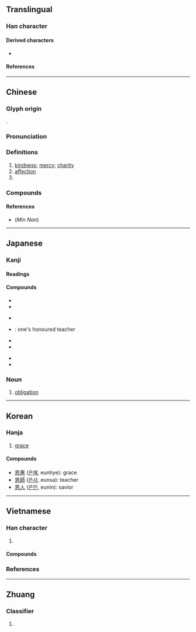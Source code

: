 {{character info/new}}
==Translingual==

===Han character===
{{Han char|rn=61|rad=心|as=06|sn=10|four=60330|canj=WKP|ids=⿱因心}}

====Derived characters====
* {{l|mul|[[𫣆]], [[嗯]], [[𡟯]], [[𪩊]], [[𢞴]], [[摁]], [[𬻹]], [[𬃼]], [[煾]], [[𤨒]], [[䅰]], [[𨪜]], [[蒽]], [[𤹕]]}}

====References====
{{Han ref|kx=0385.110|dkj=10591|dj=0716.080|hdz=42290.180|uh=6069}}

----

==Chinese==
{{zh-forms|alt=㤙}}

===Glyph origin===
{{Han etym}}
{{Han compound|因|心|ls=psc|c1=p|c2=s|t2=heart}}.

===Pronunciation===
{{zh-pron
|m=ēn
|m-s=
|c=jan1
|c-t=yin1
|g=
|h=pfs=ên
|j=
|mb=áing
|md=ŏng
|mn=qz:ern/xm,qz,tp,tn,kh,lk,km,mg,hc,tc:un/zz,yl,tn:in/sx:irn
|mn_note=ern - only pronounced by Nan'an, Dehua and Yongchun dialect speakers
|mn-t=ng1/eng1/êng1/ing1
|mn-t_note=ng1 - Chaozhou; eng1 - Shantou, Chenghai, Raoping; êng1 - Jieyang; ing1 - Chaoyang, Puning, Huilai, Lufeng, Haifeng
|w=
|x=
|mc=y
|oc=y
|ma=Zh-en.ogg
|cat=n,pn
}}

===Definitions===
{{zh-hanzi}}

# [[kindness]]; [[mercy]]; [[charity]]
# [[affection]]
# {{surname|zh}}

===Compounds===
{{zh-der|國恩|恩愛|恩寵|恩仇|恩賜|恩德|恩典|恩公|恩惠|恩將仇報|恩情|恩人|恩榮|恩赦|恩師|恩同再造|恩物|恩義|恩怨|恩准|一飯之恩|不知恩義|世恩錄|以義割恩|伯恩|伯恩斯坦|佩恩|僕固懷恩|再生之恩|再造之恩|凱恩斯|刻薄寡恩|割恩|割恩斷義|千恩萬謝|卵翼之恩|厚恩|合恩角|君恩|吳承恩|周恩來|培恩|報恩|大恩|大恩不謝|大恩人|大恩大德|天恩|寡恩|寡恩少義|小恩小惠|布勞恩|布萊恩特|忘恩失義|忘恩背義|忘恩負義|恩主|恩主公|恩倖|恩光|恩勤|恩同父母|恩威並濟|恩威並用|恩威並著|恩威並行|恩威並重|恩官|恩宥|恩家|恩山義海|恩幸|恩念|恩怨分明|恩恤|恩斷意絕|恩斷義絕|恩旨|恩星照命|恩格斯|恩梅開江|恩榮宴|恩波|恩深義重|恩澤|恩田|恩相|恩眄|恩眷|恩禮|恩私|恩科|恩紀|恩給制|恩臨|恩臺|恩舊|恩詔|恩貢|恩賞|恩遇|恩重丘山|恩重如山|恩門|恩露|恩餉|恩養|恩養錢|恩魚|意斷恩絕|感恩|感恩圖報|感恩戴德|感恩戴義|感恩節|感恩荷德|慈恩宗|慈恩寺|慚恩|承恩|承恩門|拜恩私第|推恩|救命之恩|施仁布恩|施恩|施恩布德|梯恩梯|樹恩|沐恩|法外施恩|波恩病|洪恩|渥恩|湛恩|湯恩比|潘恩|鴻恩|澤深恩重|父母恩勤|特恩|百般恩愛|皇恩|知恩不報|知恩報恩|知遇之恩|私恩小惠|絲恩髮怨|罔極之恩|義山恩海|義斷恩絕|義海恩山|義重恩深|背恩|背恩忘義|膏恩|舊愛宿恩|蒙恩|覃恩|覆庇之恩|謝恩|負義忘恩|賣恩|辜恩背義|辜恩負義|違恩負義|金恩|開恩|隆恩|隆恩曠典|隆恩盛德|雨露之恩|霑恩|顧復之恩|魚朝恩|龍恩|恩施|師恩|宣恩|恩施土家族苗族自治州}}

====References====
* (''Min Nan'') {{thcwd|5973}}

----

==Japanese==

===Kanji===
{{ja-kanji|grade=5|rs=心06}}

====Readings====
{{ja-readings
|goon=おん
|kanon=おん
|kun=めぐ-み
}}

====Compounds====
{{top4}}
* {{ja-r|恩愛|おんあい}}
* {{ja-r|恩義|おんぎ}}
{{mid4}}
* {{ja-r|恩恵|おんけい}}
* {{ja-r|恩師|おんし}}: one's honoured teacher
{{mid4}}
* {{ja-r|恩赦|おんしゃ}}
* {{ja-r|恩賞|おんしょう}}
{{mid4}}
* {{ja-r|恩人|おんじん}}
* {{ja-r|恩寵|おんちょう}}
{{bottom}}

===Noun===
{{ja-noun|おん}}

# [[obligation]]

----

==Korean==

===Hanja===
{{ko-hanja/new|은}}

# [[grace]]

====Compounds====
* [[恩惠]] ([[은혜]], eunhye): grace
* [[恩師]] ([[은사]], eunsa): teacher
* [[恩人]] ([[은인]], eunin): savior

----

==Vietnamese==

===Han character===
{{vi-readings|rs=心06
|hanviet=ân-tdcndg;tdcntd;gdhn
|phienthiet=
|nom=ơn-tdcndg;tdcntd;gdhn;btcn;taberd, ân-tdcndg;tdcntd;taberd
}}

# {{han tu form of|[[ân]], [[ơn]]|[[favor]]; [[grace]]}}

====Compounds====
{{der3|vi
|{{vi-l|愛恩|ái ân}}
|{{vi-l|感恩|[[cảm ơn]] / [[cám ơn]]}}
}}

===References===
<references/>
----
==Zhuang==

===Classifier===
{{za-head|classifier}}

# {{za-sawndip form of|aen}}